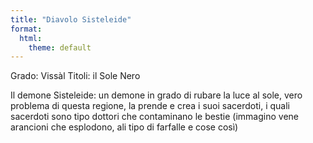 ```yaml
---
title: "Diavolo Sisteleide"
format:
  html:
    theme: default
---
```


Grado: Vissàl
Titoli: il Sole Nero 

Il demone Sisteleide: un demone in grado di rubare la luce al sole, vero problema di questa regione, la prende e crea i suoi sacerdoti, i quali sacerdoti sono tipo dottori che contaminano le bestie (immagino vene arancioni che esplodono, ali tipo di farfalle e cose così)